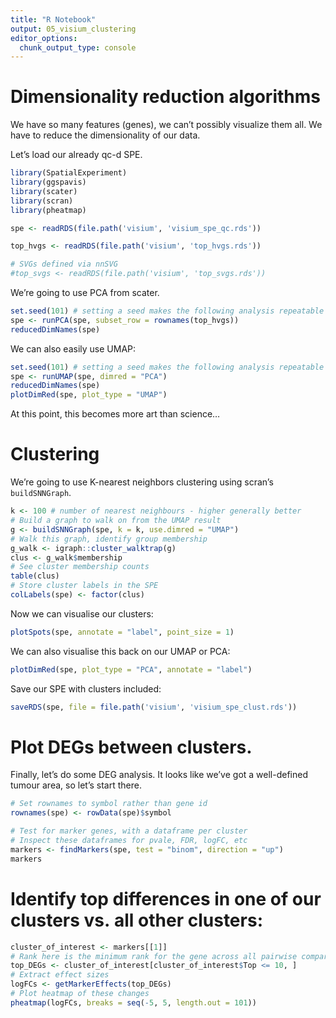 ```yaml
---
title: "R Notebook"
output: 05_visium_clustering
editor_options: 
  chunk_output_type: console
---
```


# Dimensionality reduction algorithms

We have so many features (genes), we can't possibly visualize them all.
We have to reduce the dimensionality of our data.

Let's load our already qc-d SPE.


```r
library(SpatialExperiment)
library(ggspavis)
library(scater)
library(scran)
library(pheatmap)

spe <- readRDS(file.path('visium', 'visium_spe_qc.rds'))

top_hvgs <- readRDS(file.path('visium', 'top_hvgs.rds'))

# SVGs defined via nnSVG
#top_svgs <- readRDS(file.path('visium', 'top_svgs.rds'))
```

We're going to use PCA from scater.

```r
set.seed(101) # setting a seed makes the following analysis repeatable
spe <- runPCA(spe, subset_row = rownames(top_hvgs))
reducedDimNames(spe)
```

We can also easily use UMAP:

```r
set.seed(101) # setting a seed makes the following analysis repeatable
spe <- runUMAP(spe, dimred = "PCA")
reducedDimNames(spe)
plotDimRed(spe, plot_type = "UMAP")
```

At this point, this becomes more art than science...

# Clustering


We're going to use K-nearest neighbors clustering using scran's `buildSNNGraph`.

```r

k <- 100 # number of nearest neighbours - higher generally better
# Build a graph to walk on from the UMAP result
g <- buildSNNGraph(spe, k = k, use.dimred = "UMAP")
# Walk this graph, identify group membership
g_walk <- igraph::cluster_walktrap(g)
clus <- g_walk$membership
# See cluster membership counts
table(clus)
# Store cluster labels in the SPE
colLabels(spe) <- factor(clus)
```

Now we can visualise our clusters:

```r
plotSpots(spe, annotate = "label", point_size = 1)
```

We can also visualise this back on our UMAP or PCA:

```r
plotDimRed(spe, plot_type = "PCA", annotate = "label")
```

Save our SPE with clusters included:

```r
saveRDS(spe, file = file.path('visium', 'visium_spe_clust.rds'))
```


# Plot DEGs between clusters.


Finally, let's do some DEG analysis.
It looks like we've got a well-defined tumour area, so let's start there.

```r
# Set rownames to symbol rather than gene id
rownames(spe) <- rowData(spe)$symbol

# Test for marker genes, with a dataframe per cluster
# Inspect these dataframes for pvale, FDR, logFC, etc
markers <- findMarkers(spe, test = "binom", direction = "up")
markers
```

# Identify top differences in one of our clusters vs. all other clusters:

```r
cluster_of_interest <- markers[[1]]
# Rank here is the minimum rank for the gene across all pairwise comparisons
top_DEGs <- cluster_of_interest[cluster_of_interest$Top <= 10, ]
# Extract effect sizes
logFCs <- getMarkerEffects(top_DEGs)
# Plot heatmap of these changes
pheatmap(logFCs, breaks = seq(-5, 5, length.out = 101))
```


